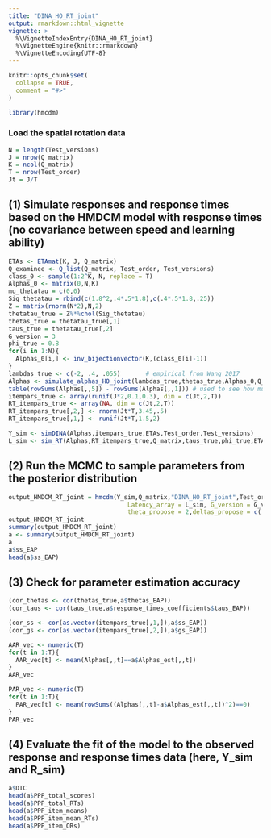 ```yaml
---
title: "DINA_HO_RT_joint"
output: rmarkdown::html_vignette
vignette: >
  %\VignetteIndexEntry{DINA_HO_RT_joint}
  %\VignetteEngine{knitr::rmarkdown}
  %\VignetteEncoding{UTF-8}
---
```


```r
knitr::opts_chunk$set(
  collapse = TRUE,
  comment = "#>"
)
```

```r
library(hmcdm)
```

### Load the spatial rotation data

```r
N = length(Test_versions)
J = nrow(Q_matrix)
K = ncol(Q_matrix)
T = nrow(Test_order)
Jt = J/T
```


## (1) Simulate responses and response times based on the HMDCM model with response times (no covariance between speed and learning ability)

```r
ETAs <- ETAmat(K, J, Q_matrix)
Q_examinee <- Q_list(Q_matrix, Test_order, Test_versions)
class_0 <- sample(1:2^K, N, replace = T)
Alphas_0 <- matrix(0,N,K)
mu_thetatau = c(0,0)
Sig_thetatau = rbind(c(1.8^2,.4*.5*1.8),c(.4*.5*1.8,.25))
Z = matrix(rnorm(N*2),N,2)
thetatau_true = Z%*%chol(Sig_thetatau)
thetas_true = thetatau_true[,1]
taus_true = thetatau_true[,2]
G_version = 3
phi_true = 0.8
for(i in 1:N){
  Alphas_0[i,] <- inv_bijectionvector(K,(class_0[i]-1))
}
lambdas_true <- c(-2, .4, .055)       # empirical from Wang 2017
Alphas <- simulate_alphas_HO_joint(lambdas_true,thetas_true,Alphas_0,Q_examinee,T,Jt)
table(rowSums(Alphas[,,5]) - rowSums(Alphas[,,1])) # used to see how much transition has taken place
itempars_true <- array(runif(J*2,0.1,0.3), dim = c(Jt,2,T))
RT_itempars_true <- array(NA, dim = c(Jt,2,T))
RT_itempars_true[,2,] <- rnorm(Jt*T,3.45,.5)
RT_itempars_true[,1,] <- runif(Jt*T,1.5,2)

Y_sim <- simDINA(Alphas,itempars_true,ETAs,Test_order,Test_versions)
L_sim <- sim_RT(Alphas,RT_itempars_true,Q_matrix,taus_true,phi_true,ETAs,G_version,Test_order,Test_versions)
```


## (2) Run the MCMC to sample parameters from the posterior distribution

```r
output_HMDCM_RT_joint = hmcdm(Y_sim,Q_matrix,"DINA_HO_RT_joint",Test_order,Test_versions,100,30,
                                 Latency_array = L_sim, G_version = G_version,
                                 theta_propose = 2,deltas_propose = c(.45,.25,.06))
output_HMDCM_RT_joint
summary(output_HMDCM_RT_joint)
a <- summary(output_HMDCM_RT_joint)
a
a$ss_EAP
head(a$ss_EAP)
```


## (3) Check for parameter estimation accuracy

```r
(cor_thetas <- cor(thetas_true,a$thetas_EAP))
(cor_taus <- cor(taus_true,a$response_times_coefficients$taus_EAP))

(cor_ss <- cor(as.vector(itempars_true[,1,]),a$ss_EAP))
(cor_gs <- cor(as.vector(itempars_true[,2,]),a$gs_EAP))

AAR_vec <- numeric(T)
for(t in 1:T){
  AAR_vec[t] <- mean(Alphas[,,t]==a$Alphas_est[,,t])
}
AAR_vec

PAR_vec <- numeric(T)
for(t in 1:T){
  PAR_vec[t] <- mean(rowSums((Alphas[,,t]-a$Alphas_est[,,t])^2)==0)
}
PAR_vec

```


## (4) Evaluate the fit of the model to the observed response and response times data (here, Y_sim and R_sim)

```r
a$DIC
head(a$PPP_total_scores)
head(a$PPP_total_RTs)
head(a$PPP_item_means)
head(a$PPP_item_mean_RTs)
head(a$PPP_item_ORs)
```

